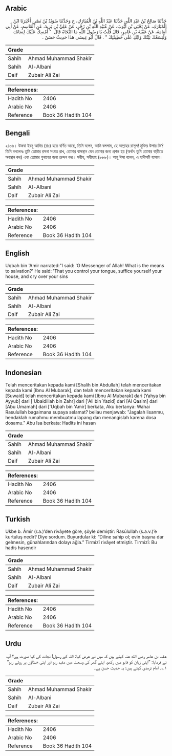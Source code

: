 ## Arabic


<div dir="rtl" lang="ar" style={{fontSize:'larger',backgroundColor:'#f8f9fa',padding:20}}>
حَدَّثَنَا صَالِحُ بْنُ عَبْدِ اللَّهِ، حَدَّثَنَا عَبْدُ اللَّهِ بْنُ الْمُبَارَكِ، ح وَحَدَّثَنَا سُوَيْدُ بْنُ نَصْرٍ، أَخْبَرَنَا ابْنُ الْمُبَارَكِ، عَنْ يَحْيَى بْنِ أَيُّوبَ، عَنْ عُبَيْدِ اللَّهِ بْنِ زَحْرٍ، عَنْ عَلِيِّ بْنِ يَزِيدَ، عَنِ الْقَاسِمِ، عَنْ أَبِي أُمَامَةَ، عَنْ عُقْبَةَ بْنِ عَامِرٍ، قَالَ قُلْتُ يَا رَسُولَ اللَّهِ مَا النَّجَاةُ قَالَ ‏ "‏ أَمْسِكْ عَلَيْكَ لِسَانَكَ وَلْيَسَعْكَ بَيْتُكَ وَابْكِ عَلَى خَطِيئَتِكَ ‏"‏ ‏.‏ قَالَ أَبُو عِيسَى هَذَا حَدِيثٌ حَسَنٌ ‏.‏
</div>
<div style={{backgroundColor:'#f8f9fa',padding:20, marginBottom: 10}}><table> <thead> <tr> <th>Grade</th> <th></th> </tr> </thead> <tbody> <tr><td>Sahih</td><td>Ahmad Muhammad Shakir</td></tr><tr><td>Sahih</td><td>Al-Albani</td></tr><tr><td>Daif</td><td>Zubair Ali Zai</td></tr></tbody></table><table> <thead> <tr> <th>References:</th> <th></th> </tr> </thead> <tbody><tr><td>Hadith No</td><td>2406</td></tr><tr><td>Arabic No</td><td>2406</td></tr><tr><td>Reference</td><td>Book 36 Hadith 104</td></tr></tbody></table></div>

## Bengali


<div dir="ltr" lang="bn" style={{fontSize:'larger',backgroundColor:'#f8f9fa',padding:20}}>
২৪০৬। উকবা ইবনু আমির (রাঃ) হতে বর্ণিত আছে, তিনি বলেন, আমি বললাম, হে আল্লাহর রাসূল! মুক্তির উপায় কি? তিনি বললেনঃ তুমি তোমার রসনা সংযত রাখ, তোমার বাসস্থান যেন তোমার জন্য প্রশস্ত হয় (অর্থাৎ তুমি তোমার বাড়ীতে অবস্থান কর) এবং তোমার গুনাহের জন্য ক্ৰন্দন কর। সহীহ, সহীহাহ (৮৮৮)। আবূ ঈসা বলেন, এ হাদীসটি হাসান।
</div>
<div style={{backgroundColor:'#f8f9fa',padding:20, marginBottom: 10}}><table> <thead> <tr> <th>Grade</th> <th></th> </tr> </thead> <tbody> <tr><td>Sahih</td><td>Ahmad Muhammad Shakir</td></tr><tr><td>Sahih</td><td>Al-Albani</td></tr><tr><td>Daif</td><td>Zubair Ali Zai</td></tr></tbody></table><table> <thead> <tr> <th>References:</th> <th></th> </tr> </thead> <tbody><tr><td>Hadith No</td><td>2406</td></tr><tr><td>Arabic No</td><td>2406</td></tr><tr><td>Reference</td><td>Book 36 Hadith 104</td></tr></tbody></table></div>

## English


<div dir="ltr" lang="en" style={{fontSize:'larger',backgroundColor:'#f8f9fa',padding:20}}>
Uqbah bin 'Amir narrated:"I said: 'O Messenger of Allah! What is the means to salvation?' He said: 'That you control your tongue, suffice yourself your house, and cry over your sins
</div>
<div style={{backgroundColor:'#f8f9fa',padding:20, marginBottom: 10}}><table> <thead> <tr> <th>Grade</th> <th></th> </tr> </thead> <tbody> <tr><td>Sahih</td><td>Ahmad Muhammad Shakir</td></tr><tr><td>Sahih</td><td>Al-Albani</td></tr><tr><td>Daif</td><td>Zubair Ali Zai</td></tr></tbody></table><table> <thead> <tr> <th>References:</th> <th></th> </tr> </thead> <tbody><tr><td>Hadith No</td><td>2406</td></tr><tr><td>Arabic No</td><td>2406</td></tr><tr><td>Reference</td><td>Book 36 Hadith 104</td></tr></tbody></table></div>

## Indonesian


<div dir="ltr" lang="id" style={{fontSize:'larger',backgroundColor:'#f8f9fa',padding:20}}>
Telah menceritakan kepada kami [Shalih bin Abdullah] telah menceritakan kepada kami [Ibnu Al Mubarak], dan telah menceritakan kepada kami [Suwaid] telah menceritakan kepada kami [Ibnu Al Mubarak] dari [Yahya bin Ayyub] dari ['Ubaidillah bin Zahr] dari ['Ali bin Yazid] dari [Al Qasim] dari [Abu Umamah] dari ['Uqbah bin 'Amir] berkata, Aku bertanya: Wahai Rasulullah bagaimana supaya selamat? beliau menjawab: "Jagalah lisanmu, hendaklah rumahmu membuatmu lapang dan menangislah karena dosa dosamu." Abu Isa berkata: Hadits ini hasan
</div>
<div style={{backgroundColor:'#f8f9fa',padding:20, marginBottom: 10}}><table> <thead> <tr> <th>Grade</th> <th></th> </tr> </thead> <tbody> <tr><td>Sahih</td><td>Ahmad Muhammad Shakir</td></tr><tr><td>Sahih</td><td>Al-Albani</td></tr><tr><td>Daif</td><td>Zubair Ali Zai</td></tr></tbody></table><table> <thead> <tr> <th>References:</th> <th></th> </tr> </thead> <tbody><tr><td>Hadith No</td><td>2406</td></tr><tr><td>Arabic No</td><td>2406</td></tr><tr><td>Reference</td><td>Book 36 Hadith 104</td></tr></tbody></table></div>

## Turkish


<div dir="ltr" lang="tr" style={{fontSize:'larger',backgroundColor:'#f8f9fa',padding:20}}>
Ukbe b. Âmir (r.a.)’den rivâyete göre, şöyle demiştir: Rasûlullah (s.a.v.)’e kurtuluş nedir? Diye sordum. Buyurdular ki: “Diline sahip ol; evin başına dar gelmesin, günahlarından dolayı ağla.” Tirmizî rivâyet etmiştir. Tirmizî: Bu hadis hasendir
</div>
<div style={{backgroundColor:'#f8f9fa',padding:20, marginBottom: 10}}><table> <thead> <tr> <th>Grade</th> <th></th> </tr> </thead> <tbody> <tr><td>Sahih</td><td>Ahmad Muhammad Shakir</td></tr><tr><td>Sahih</td><td>Al-Albani</td></tr><tr><td>Daif</td><td>Zubair Ali Zai</td></tr></tbody></table><table> <thead> <tr> <th>References:</th> <th></th> </tr> </thead> <tbody><tr><td>Hadith No</td><td>2406</td></tr><tr><td>Arabic No</td><td>2406</td></tr><tr><td>Reference</td><td>Book 36 Hadith 104</td></tr></tbody></table></div>

## Urdu


<div dir="rtl" lang="ur" style={{fontSize:'larger',backgroundColor:'#f8f9fa',padding:20}}>
عقبہ بن عامر رضی الله عنہ کہتے ہیں کہ میں نے عرض کیا: اللہ کے رسول! نجات کی کیا صورت ہے؟ آپ نے فرمایا: ”اپنی زبان کو قابو میں رکھو، اپنے گھر کی وسعت میں مقید رہو اور اپنی خطاؤں پر روتے رہو“ ۱؎۔ امام ترمذی کہتے ہیں: یہ حدیث حسن ہے۔
</div>
<div style={{backgroundColor:'#f8f9fa',padding:20, marginBottom: 10}}><table> <thead> <tr> <th>Grade</th> <th></th> </tr> </thead> <tbody> <tr><td>Sahih</td><td>Ahmad Muhammad Shakir</td></tr><tr><td>Sahih</td><td>Al-Albani</td></tr><tr><td>Daif</td><td>Zubair Ali Zai</td></tr></tbody></table><table> <thead> <tr> <th>References:</th> <th></th> </tr> </thead> <tbody><tr><td>Hadith No</td><td>2406</td></tr><tr><td>Arabic No</td><td>2406</td></tr><tr><td>Reference</td><td>Book 36 Hadith 104</td></tr></tbody></table></div>